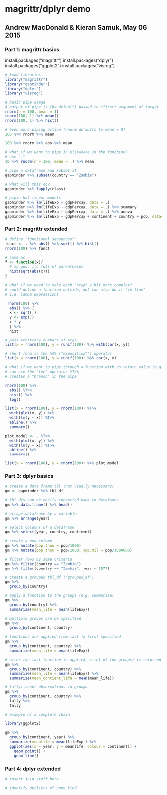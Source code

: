 # magrittr/dplyr demo
## Andrew MacDonald & Kieran Samuk, May 06 2015

### Part 1: magrittr basics
install.packages("magrittr")
install.packages("dplyr")
install.packages("ggplot2")
install.packages("visreg")

```r
# load libraries
library("magrittr")
library("gapminder")
library("dplyr")
library("visreg")

# basic pipe usage
# output of pipe is (by default) passed to *first* argument of target function
rnorm(n = 100, mean = 1)
rnorm(100, 1) %>% mean()
rnorm(100, 1) %>% hist()

# even more piping action (rnorm defaults to mean = 0)
100 %>% rnorm %>% mean

100 %>% rnorm %>% abs %>% mean

# what if we want to pipe in elsewhere in the function?
# use "."
10 %>% rnorm(n = 100, mean = .) %>% mean

# pipe a dataframe and subset it
gapminder %>% subset(country == "Zambia") 

# what will this do?
gapminder %>% lapply(class)

# pipin hot linear models
gapminder %>% lm(lifeExp ~ gdpPercap, data = .)
gapminder %>% lm(lifeExp ~ gdpPercap, data = .) %>% summary
gapminder %>% lm(lifeExp ~ gdpPercap, data = .) %>% anova
gapminder %>% lm(lifeExp ~ gdpPercap + continent + country + pop, data=.) %>% drop1


```

### Part 2: magrittr extended

```r

# define "functional sequences""
funct <- . %>% abs() %>% sqrt() %>% hist()
rnorm(100) %>% funct

# same as
f <- function(x){
  # my god, its full of parentheses!
  hist(sqrt(abs(x)))
}

# what if we need to make each "step" a bit more complex? 
# could define a function outside, but can also do it "in line"
# i.e. lamba expressions

 rnorm(100) %>% 
  abs() %>% {
  x <- sqrt(.)
  y <- exp(.)
  x * y
  } %>%
  hist

# pass arbitrary numbers of args 
list(x = rnorm(100), y = runif(100)) %>% with(cor(x, y))

# short form is the %$% ("exposition"") operator
list(x = rnorm(100), y = runif(100)) %$% cor(x, y)

# what if we want to pipe through a function with no return value (e.g. a plot?), but continue the pipe?
# can use the "tee" operator %T>%
# creates a "branch" in the pipe

rnorm(100) %>%
  abs() %T>%
  hist() %>%
  log()

list(x = rnorm(100), y = rnorm(100)) %T>% 
  with(plot(x, y)) %>%
  with(lm(y ~ x)) %T>% 
  abline() %>% 
  summary()

plot.model <- . %T>% 
  with(plot(x, y)) %>%
  with(lm(y ~ x)) %T>% 
  abline() %>% 
  summary()

list(x = rnorm(100), y = rnorm(100)) %>% plot.model

```

### Part 3: dplyr basics

```r

# create a data frame tbl (not usually necessary)
gm <- gapminder %>% tbl_df 

# tbl_dfs can be easily converted back to datafames
gm %>% data.frame() %>% head()

# arrage dataframe by a variable
gm %>% arrange(year)

# select columns of a dataframe
gm %>% select(year, country, continent)

# create a new column 
gm %>% mutate(pop.thou = pop/1000)
gm %>% mutate(pop.thou = pop/1000, pop.mil = pop/1000000)

# filter rows by some criteria
gm %>% filter(country == "Zambia")
gm %>% filter(country == "Zambia", year < 1977)

# create a grouped tbl_df ("grouped_df")
gm %>% 
  group_by(country)

# apply a function to the groups (e.g. summarise)
gm %>% 
  group_by(country) %>%
  summarize(mean_life = mean(lifeExp))

# multiple groups can be specified
gm %>% 
  group_by(continent, country) 

# functions are applied from last to first specified
gm %>% 
  group_by(continent, country) %>%
  summarize(mean_life = mean(lifeExp)) 

# after the last function is applied, a tbl_df (no groups) is returned
gm %>% 
  group_by(continent, country) %>%
  summarize(mean_life = mean(lifeExp)) %>%
  summarize(mean_contient_life = mean(mean_life))

# tally: count observations in groups
gm %>% 
  group_by(continent, country) %>%
  tally %>%
  tally

# example of a complete chain

library(ggplot2)

gm %>% 
  group_by(continent, year) %>%
  summarize(meanlife = mean(lifeExp)) %>%
  ggplot(aes(x = year, y = meanlife, colour = continent)) + 
    geom_point() + 
    geom_line()

```

### Part 4: dplyr extended

```r

# insert join stuff here

# identify outliers of some kind



```



